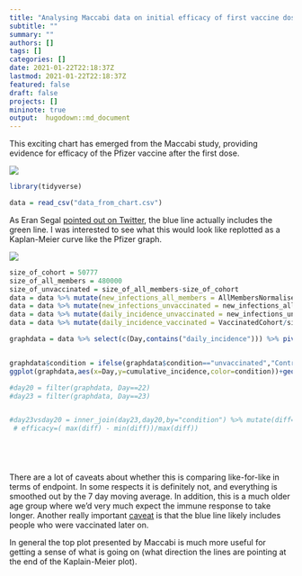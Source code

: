 ```yaml
---
title: "Analysing Maccabi data on initial efficacy of first vaccine dose"
subtitle: ""
summary: ""
authors: []
tags: []
categories: []
date: 2021-01-22T22:18:37Z
lastmod: 2021-01-22T22:18:37Z
featured: false
draft: false
projects: []
mininote: true
output:  hugodown::md_document  
---
```



This exciting chart has emerged from the Maccabi study, providing evidence for efficacy of the Pfizer vaccine after the first dose.

![](chart.jpg)




```r

library(tidyverse)

data = read_csv("data_from_chart.csv")


```

As Eran Segal [pointed out on Twitter](https://twitter.com/segal_eran/status/1352696339377885187), the blue line actually includes the green line. I was interested to see what this would look like replotted as a Kaplan-Meier curve like the Pfizer graph.

![](pfizer.jpg)


```r
size_of_cohort = 50777
size_of_all_members = 480000
size_of_unvaccinated = size_of_all_members-size_of_cohort
data = data %>% mutate(new_infections_all_members = AllMembersNormalised*size_of_all_members/size_of_cohort)
data = data %>% mutate(new_infections_unvaccinated = new_infections_all_members - VaccinatedCohort)
data = data %>% mutate(daily_incidence_unvaccinated = new_infections_unvaccinated/size_of_unvaccinated)
data = data %>% mutate(daily_incidence_vaccinated = VaccinatedCohort/size_of_cohort)

graphdata = data %>% select(c(Day,contains("daily_incidence"))) %>% pivot_longer(-Day,names_to="group",values_to="daily_incidence") %>% separate(group,into=c("bla","bla2","condition"),sep="_") %>% select(-contains("bla")) %>% group_by(condition) %>% arrange(Day) %>% mutate(cumulative_incidence=cumsum(daily_incidence))


graphdata$condition = ifelse(graphdata$condition=="unvaccinated","Control cohort",graphdata$condition)
ggplot(graphdata,aes(x=Day,y=cumulative_incidence,color=condition))+geom_line()+theme_classic()+labs(caption="Caveats: based on 7-day-moving average data so sharpness of start of initial efficacy will be understated. \n Control cohort may contain vaccinated people",color="Condition",y="Cumulative Incidence")+scale_color_manual(values=c("red","blue"))+geom_point()
```


```r


#day20 = filter(graphdata, Day==22)
#day23 = filter(graphdata, Day==23)


#day23vsday20 = inner_join(day23,day20,by="condition") %>% mutate(diff=cumulative_incidence.x-cumulative_incidence.y)%>% ungroup()%>%summarise(
 # efficacy=( max(diff) - min(diff))/max(diff))






```


There are a lot of caveats about whether this is comparing like-for-like in terms of endpoint. In some respects it is definitely not, and everything is smoothed out by the 7 day moving average. In addition, this is a much older age group where we'd very much expect the immune response to take longer. Another really important [caveat](https://twitter.com/gbpolitics/status/1352764070668201985) is that the blue line likely includes people who were vaccinated later on.

In general the top plot presented by Maccabi is much more useful for getting a sense of what is going on (what direction the lines are pointing at the end of the Kaplain-Meier plot).